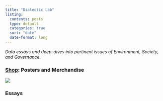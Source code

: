 ```yaml
---
title: "Dialectic Lab"
listing: 
  contents: posts
  type: default
  categories: true
  sort: "date"
  date-format: long
---
```


*Data essays and deep-dives into pertinent issues of Environment, Society, and Governance.*

### [Shop](https://dialectic.printify.me/products): Posters and Merchandise

![](images/Store-01.png)

### Essays
